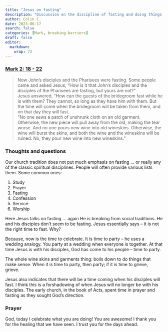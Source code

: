 ```yaml
---
title: "Jesus on fasting"
description: "Discussion on the discipline of fasting and doing things in their right time."
author: Colin C.
date: 2023-06-17
search: false
categories: [Mark, breaking-barriers]
draft: false
editor: 
  markdown: 
    wrap: 72
---
```


### [Mark 2: 18 - 22](https://www.bible.com/bible/111/MRK.2.NIV)

> Now John's disciples and the Pharisees were fasting. Some people came
> and asked Jesus, "How is it that John's disciples and the disciples of
> the Pharisees are fasting, but yours are not?"\
> Jesus answered, "How can the guests of the bridegroom fast while he is
> with them? They cannot, so long as they have him with them. But the
> time will come when the bridegroom will be taken from them, and on
> that day they will fast.\
> "No one sews a patch of unshrunk cloth on an old garment. Otherwise,
> the new piece will pull away from the old, making the tear worse. And
> no one pours new wine into old wineskins. Otherwise, the wine will
> burst the skins, and both the wine and the wineskins will be ruined.
> No, they pour new wine into new wineskins."

### Thoughts and questions

Our church tradition does not put much emphasis on fasting ... or really
any of the classic spiritual disciplines. People will often provide various lists them.  Some common ones: 

1.  Study
2. 	Prayer
3. 	Fasting 
4.  Confession
5.  Service
6.  Worship 




<!-- From: https://churchleaders.com/outreach-missions/outreach-missions-articles/325192-12-spiritual-disciplines-that-will-make-your-faith-strong-brandon-hilgemann.html/8 -->
<!-- 1.  Study of the word -->
<!-- 2.  Prayer -- spend time praying. Bring all your cares to God, seek His -->
<!--     will in your life -->
<!-- 3.  Fasting -- often abstaing from food, you could also stop other -->
<!--     activities. Use the hunger as a call to prayer.\ -->
<!-- 4.  Confession -- spending additional time examining our lives, -->
<!--     recognizing our sin, and confessing it -->
<!-- 5.  Worship -- Praising God, acknologing God's power, attributes -->
<!-- 6.  Fellowship -- our lives of faith are not individual but in community -->
<!-- 7.  Rest -- intentionally taking a break -->
<!-- 8.  Celebration -- being thankful for what God has done -->
<!-- 9.  Service -->
<!-- 10. Generosity -- giving -->
<!-- 11. Chastity -- staying away from sexual immorality -->
<!-- 12. Disciple-making  -->


Here Jesus talks on fasting ... again He is breaking from social
traditions. He and his disciples don't seem to be fasting. Jesus
essentially says -- it is not the right time to fast. Why?

Because, now is the time to celebrate. It is time to party -- he uses a
wedding analogy. You party at a wedding when everyone is together. At
that time Jesus is with his disciples, God has come to his people --
time to party.

The whole wine skins and garments thing: boils down to do things that
make sense. When it is time to party, then party; if it is time to
grieve, grieve.

Jesus also indicates that there will be a time coming when his disciples
will fast. I think this is a forshadowing of when Jesus will no longer
be with his disciples. The early church, in the book of Acts, spent time
in prayer and fasting as they sought God's direction.

### Prayer

God, today I celebrate what you are doing! You are awesome! I thank you
for the healing that we have seen. I trust you for the days ahead.
